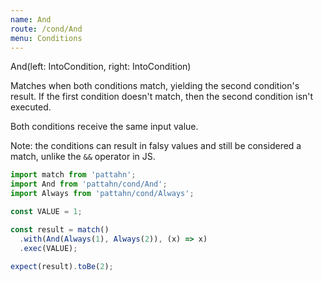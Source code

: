 ```yaml
---
name: And
route: /cond/And
menu: Conditions
---
```



<CondType>And(left: IntoCondition, right: IntoCondition)</CondType>

Matches when both conditions match, yielding the second condition's result. If the
first condition doesn't match, then the second condition isn't executed.

Both conditions receive the same input value.

Note: the conditions can result in falsy values and still be considered a match,
unlike the `&&` operator in JS.

```js
import match from 'pattahn';
import And from 'pattahn/cond/And';
import Always from 'pattahn/cond/Always';
```

```js
const VALUE = 1;

const result = match()
  .with(And(Always(1), Always(2)), (x) => x)
  .exec(VALUE);

expect(result).toBe(2);
```

